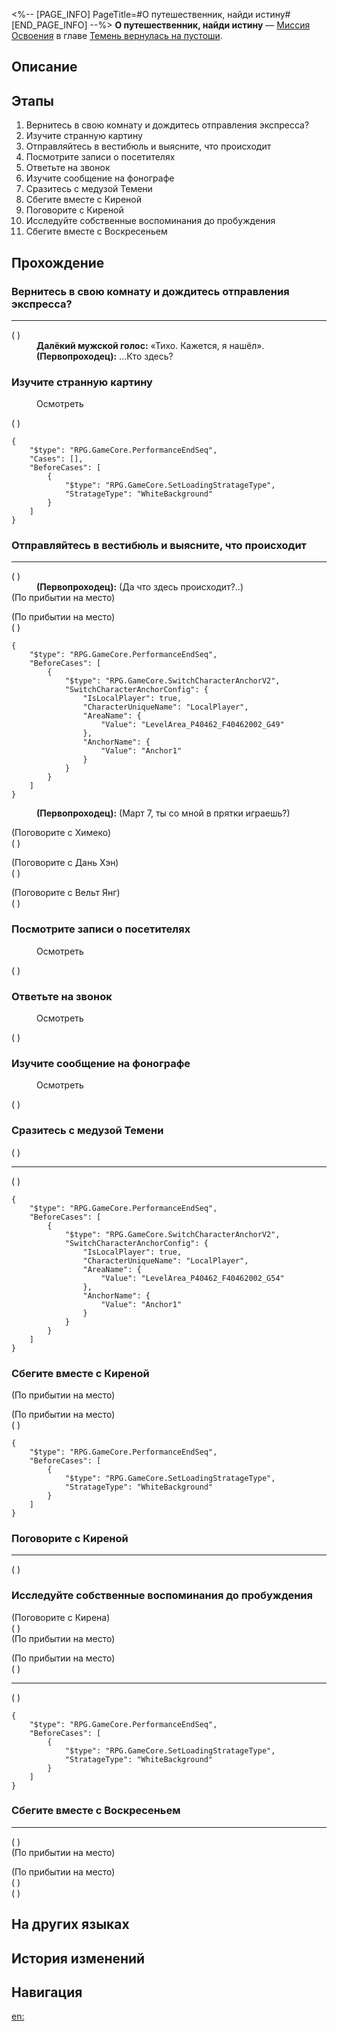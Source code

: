 <%-- [PAGE_INFO]
PageTitle=#О путешественник, найди истину#
[END_PAGE_INFO] --%>
{{Дополнить|Диалоги.}}
{{Миссия Инфобокс
|id              = 1043661
|Название        = 
|Изображение     = Миссия О путешественник, найди истину.png
|Тип             = Миссия Освоения
|Событие         = 
|Глава           = Темень вернулась на пустоши
|Условия         = 
|Персонажи       = Далёкий мужской голос; Первопроходец
|СтартЛокация    = [[Звёздный экспресс]] — [[Вагон для вечеринок]]
|Мир             = Звёздный экспресс
|Предыдущая      = 
|Следующая       = О хранитель памяти, вернись по течению судьбы
|Награды         = Опыт Освоения*400; Звёздный нефрит*50; Путеводитель путешественника*4; Утраченный кристалл*4; Беспорядочная амброзия*160; Кредиты*50 000
}}
'''О путешественник, найди истину''' — [[Миссия Освоения]] в главе [[Темень вернулась на пустоши]].

==Описание==
{{Описание|<!--официальное описание из Перекрёстка судеб-->}}

==Этапы==
# Вернитесь в свою комнату и дождитесь отправления экспресса?
# Изучите странную картину
# Отправляйтесь в вестибюль и выясните, что происходит
# Посмотрите записи о посетителях
# Ответьте на звонок
# Изучите сообщение на фонографе
# Сразитесь с медузой Темени
# Сбегите вместе с Киреной
# Поговорите с Киреной
# Исследуйте собственные воспоминания до пробуждения
# Сбегите вместе с Воскресеньем

==Прохождение==
{{Дополнить}}
===Вернитесь в свою комнату и дождитесь отправления экспресса?===
{{Описание миссии|тип=Миссия Освоения|локация=Вагон для вечеринок|Церемония наступления эры воскресающей земли прошла успешно, и путешествие по Амфореусу подошло к концу... Почему же вы ничего не помните? Неужели вам пришлось заплатить воспоминаниями?..<br />Скоро начнётся собрание по навигации. Если вы правда всё забыли, экипаж напомнит вам.<br />Кстати, кто разместил в вашей комнате эту безвкусную картину?}}
{{Диалог Начало}}
----
;({{tx|Unknown performance}}<!--Error: ENOENT: no such file or directory, open 'R:\Utils\HSR\3.6\Story\Discussion\Mission\1043661\DS104366100.json'-->)
:'''Далёкий мужской голос:''' «Тихо. Кажется, я {{MC|ж=её|м=его}} нашёл».
:'''(Первопроходец):''' ...Кто здесь?
{{Диалог Конец}}

===Изучите странную картину===
{{Диалог Начало}}

:{{Диалог|Изучение}} Осмотреть
;({{tx|Unknown performance}}<!--Error: ENOENT: no such file or directory, open 'R:\Utils\HSR\3.6\Story\Discussion\Mission\1043661\DS104366101.json'-->)
<pre>{
	"$type": "RPG.GameCore.PerformanceEndSeq",
	"Cases": [],
	"BeforeCases": [
		{
			"$type": "RPG.GameCore.SetLoadingStratageType",
			"StratageType": "WhiteBackground"
		}
	]
}</pre>
{{Диалог Конец}}

===Отправляйтесь в вестибюль и выясните, что происходит===
{{Описание миссии|тип=Миссия Освоения|локация=Отель «Грёзы» (реальность)|Церемония наступления эры воскресающей земли прошла успешно, и путешествие по Амфореусу подошло к концу... Почему же вы ничего не помните? Неужели вам пришлось заплатить воспоминаниями?..<br />Это что, Пенакония? Может, вы так и не очнулись от сна Эны?}}
{{Диалог Начало}}
----
;({{tx|Unknown performance}}<!--Error: ENOENT: no such file or directory, open 'R:\Utils\HSR\3.6\Story\Discussion\Mission\1043661\DS104366102.json'-->)
:'''(Первопроходец):''' (Да что здесь происходит?..)
;(По прибытии на место)

;(По прибытии на место)
;({{tx|Unknown performance}}<!--Error: ENOENT: no such file or directory, open 'R:\Utils\HSR\3.6\Story\Discussion\Mission\1043661\DS104366103.json'-->)
<pre>{
	"$type": "RPG.GameCore.PerformanceEndSeq",
	"BeforeCases": [
		{
			"$type": "RPG.GameCore.SwitchCharacterAnchorV2",
			"SwitchCharacterAnchorConfig": {
				"IsLocalPlayer": true,
				"CharacterUniqueName": "LocalPlayer",
				"AreaName": {
					"Value": "LevelArea_P40462_F40462002_G49"
				},
				"AnchorName": {
					"Value": "Anchor1"
				}
			}
		}
	]
}</pre>
:'''(Первопроходец):''' (Март 7, ты со мной в прятки играешь?)

;(Поговорите с Химеко)
;({{tx|Unknown performance}}<!--Error: ENOENT: no such file or directory, open 'R:\Utils\HSR\3.6\Config\Level\Mission\1043661\Act\Act104366105.json'-->)

;(Поговорите с Дань Хэн)
;({{tx|Unknown performance}}<!--Error: ENOENT: no such file or directory, open 'R:\Utils\HSR\3.6\Config\Level\Mission\1043661\Act\Act104366104.json'-->)

;(Поговорите с Вельт Янг)
;({{tx|Unknown performance}}<!--Error: ENOENT: no such file or directory, open 'R:\Utils\HSR\3.6\Config\Level\Mission\1043661\Act\Act104366106.json'-->)
{{Диалог Конец}}

===Посмотрите записи о посетителях===
{{Диалог Начало}}

:{{Диалог|Изучение}} Осмотреть
;({{tx|Unknown performance}}<!--Error: ENOENT: no such file or directory, open 'R:\Utils\HSR\3.6\Story\Discussion\Mission\1043661\DS104366107.json'-->)
{{Диалог Конец}}

===Ответьте на звонок===
{{Диалог Начало}}

:{{Диалог|Изучение}} Осмотреть
;({{tx|Unknown performance}}<!--Error: ENOENT: no such file or directory, open 'R:\Utils\HSR\3.6\Story\Discussion\Mission\1043661\DS104366108.json'-->)
{{Диалог Конец}}

===Изучите сообщение на фонографе===
{{Диалог Начало}}

:{{Диалог|Изучение}} Осмотреть
;({{tx|Unknown performance}}<!--Error: ENOENT: no such file or directory, open 'R:\Utils\HSR\3.6\Story\Discussion\Mission\1043661\DS104366109.json'-->)
{{Диалог Конец}}

===Сразитесь с медузой Темени===
{{Диалог Начало}}
;({{tx|Unknown performance}}<!--Error: ENOENT: no such file or directory, open 'R:\Utils\HSR\3.6\Story\Discussion\Mission\1043661\DS104366110.json'-->)
----
;({{tx|Unknown performance}}<!--Error: ENOENT: no such file or directory, open 'R:\Utils\HSR\3.6\Story\Discussion\Mission\1043661\DS104366111.json'-->)
<pre>{
	"$type": "RPG.GameCore.PerformanceEndSeq",
	"BeforeCases": [
		{
			"$type": "RPG.GameCore.SwitchCharacterAnchorV2",
			"SwitchCharacterAnchorConfig": {
				"IsLocalPlayer": true,
				"CharacterUniqueName": "LocalPlayer",
				"AreaName": {
					"Value": "LevelArea_P40462_F40462002_G54"
				},
				"AnchorName": {
					"Value": "Anchor1"
				}
			}
		}
	]
}</pre>
{{Диалог Конец}}

===Сбегите вместе с Киреной===
{{Описание миссии|тип=Миссия Освоения|локация=Отель «Грёзы» (реальность)|Церемония наступления эры воскресающей земли прошла успешно, и путешествие по Амфореусу подошло к концу... Но это не так!<br />Это иллюзия, созданная из ваших воспоминаний. Сбегите вместе с Киреной в другие воспоминания.<br />Воскресенье использует свои силы, чтобы проникнуть в ваши грёзы и спасти вас... Кто бы мог подумать, что настанет такой день.}}
{{Диалог Начало}}
;(По прибытии на место)

;(По прибытии на место)
;({{tx|Unknown performance}}<!--Error: ENOENT: no such file or directory, open 'R:\Utils\HSR\3.6\Story\Discussion\Mission\1043661\DS104366112.json'-->)
<pre>{
	"$type": "RPG.GameCore.PerformanceEndSeq",
	"BeforeCases": [
		{
			"$type": "RPG.GameCore.SetLoadingStratageType",
			"StratageType": "WhiteBackground"
		}
	]
}</pre>

{{Диалог Конец}}

===Поговорите с Киреной===
{{Диалог Начало}}
----
;({{tx|Unknown performance}}<!--Error: ENOENT: no such file or directory, open 'R:\Utils\HSR\3.6\Story\Discussion\Mission\1043661\DS104366114.json'-->)
{{Диалог Конец}}

===Исследуйте собственные воспоминания до пробуждения===
{{Диалог Начало}}

;(Поговорите с Кирена)
;({{tx|Unknown performance}}<!--Error: ENOENT: no such file or directory, open 'R:\Utils\HSR\3.6\Config\Level\Mission\1043661\Act\Act104366116.json'-->)
;(По прибытии на место)

;(По прибытии на место)
;({{tx|Unknown performance}}<!--Error: ENOENT: no such file or directory, open 'R:\Utils\HSR\3.6\Story\Mission\1043661\Story104366113.json'-->)
----
;({{tx|Unknown performance}}<!--Error: ENOENT: no such file or directory, open 'R:\Utils\HSR\3.6\Story\Discussion\Mission\1043661\DS104366117.json'-->)
<pre>{
	"$type": "RPG.GameCore.PerformanceEndSeq",
	"BeforeCases": [
		{
			"$type": "RPG.GameCore.SetLoadingStratageType",
			"StratageType": "WhiteBackground"
		}
	]
}</pre>
{{Диалог Конец}}

===Сбегите вместе с Воскресеньем===
{{Диалог Начало}}
----
;({{tx|Unknown performance}}<!--Error: ENOENT: no such file or directory, open 'R:\Utils\HSR\3.6\Story\Discussion\Mission\1043661\DS104366118.json'-->)
;(По прибытии на место)

;(По прибытии на место)
;({{tx|Unknown performance}}<!--Error: ENOENT: no such file or directory, open 'R:\Utils\HSR\3.6\Story\Mission\1043661\Story104366115.json'-->)
;({{tx|Unknown performance}}<!--Error: ENOENT: no such file or directory, open 'R:\Utils\HSR\3.6\Config\Level\Mission\1043661\Act\Act104366120.json'-->)
{{Диалог Конец}}

==На других языках==
{{На других языках
|en   = Traveler, Find Truth Beyond the Illusion
|zhs  = 旅者啊，徘徊中忘却失真
|zht  = 旅者啊，徘徊中忘卻失真
|ja   = 旅人よ、迷い忘れよ真実を
|ko   = 여행자여, 방황하다 진실을 잊어라
|es   = Viajer{{MC|ж=a|м=o}}, encuentra la verdad en la ilusión
|fr   = {{MC|ж=Exploratrice|м=Explorateur}}, découvre la vérité au-delà de l'illusion
|ru   = О путешественник, найди истину
|th   = นักเดินทางเอ๋ย จงลืมสิ่งบิดเบือนในเวียนวน
|vi   = Hỡi lữ khách, trong bước chân lạc lối đã quên đi sự thật
|de   = O Reisender, finde die Wahrheit jenseits der Illusion
|id   = Pengembara, Melupakan Kebenaran dalam Bimbang
|pt   = Viajante, Encontre a Verdade Além da Ilusão
}}

==История изменений==
{{История изменений|3.6}}

==Навигация==
{{Миссия Освоения Навбокс|Глава }}

[[en:]]
